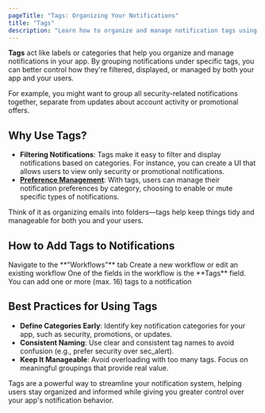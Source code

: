 ```yaml
---
pageTitle: "Tags: Organizing Your Notifications"
title: "Tags"
description: "Learn how to organize and manage notification tags using Novu's visual workflow editor for better user experience and notification management."
---
```



**Tags** act like labels or categories that help you organize and manage notifications in your app. By grouping notifications under specific tags, you can better control how they're filtered, displayed, or managed by both your app and your users.

For example, you might want to group all security-related notifications together, separate from updates about account activity or promotional offers.

## Why Use Tags?

- **Filtering Notifications**: Tags make it easy to filter and display notifications based on categories. 
For instance, you can create a UI that allows users to view only security or promotional notifications.
- **[Preference Management](/inbox/react/components/preferences)**: With tags, users can manage their notification preferences by category, choosing to enable or mute specific types of notifications.

Think of it as organizing emails into folders—tags help keep things tidy and manageable for both you and your users.

## How to Add Tags to Notifications

<Steps>
  <Step title="Navigate to Workflows">
    Navigate to the **"Workflows"** tab
  </Step>
  <Step title="Create or Edit Workflow">
    Create a new workflow or edit an existing workflow
  </Step>
  <Step title="Add Tags">
    One of the fields in the workflow is the **Tags** field. You can add one or more (max. 16) tags to a notification
  </Step>
</Steps>

## Best Practices for Using Tags

- **Define Categories Early**: Identify key notification categories for your app, such as security, promotions, or updates.
- **Consistent Naming**: Use clear and consistent tag names to avoid confusion (e.g., prefer security over sec_alert).
- **Keep It Manageable**: Avoid overloading with too many tags. Focus on meaningful groupings that provide real value.

Tags are a powerful way to streamline your notification system, helping users stay organized and informed while giving you greater control over your app's notification behavior.